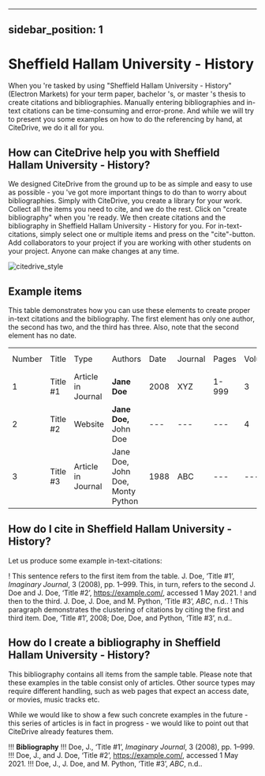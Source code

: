 
---
sidebar_position: 1
---

# Sheffield Hallam University - History

When you 're tasked by using "Sheffield Hallam University - History" (Electron Markets) for your term paper, bachelor 's, or master 's thesis to create citations and bibliographies.
Manually entering bibliographies and in-text citations can be time-consuming and error-prone. And while we will try to present you some examples on how to do the referencing by hand, at CiteDrive, we do it all for you.

<!---
## About  Sheffield Hallam University - History

* Title: Sheffield Hallam University - History
* Short Title (Id): Electron Markets)
* Authors: Sheffield Hallam University - History
* Download: Sheffield Hallam University - History
 --->

## How can CiteDrive help you with Sheffield Hallam University - History?

We designed CiteDrive from the ground up to be as simple and easy to use as possible - you 've got more important things to do than to worry about bibliographies. Simply with CiteDrive, you create a library for your work. Collect all the items you need to cite, and we do the rest. Click on "create bibliography" when you 're ready. We then create citations and the bibliography in Sheffield Hallam University - History for you. For in-text-citations, simply select one or multiple items and press on the "cite"-button. Add collaborators to your project if you are working with other students on your project. Anyone can make changes at any time.


![citedrive_style](images/sheffield-hallam-university--history.svg "Choose Sheffield Hallam University - History in the CiteDrive App")


## Example items

This table demonstrates how you can use these elements to create proper in-text citations and the bibliography. The first element has only one author, the second has two, and the third has three. Also, note that the second element has no date.


<table>
  <tr>
   <td>Number
   </td>
   <td>Title
   </td>
   <td>Type
   </td>
   <td>Authors
   </td>
   <td>Date
   </td>
   <td>Journal
   </td>
   <td>Pages
   </td>
   <td>Volume
   </td>
   <td>Issue
   </td>
   <td>Access Date
   </td>
  </tr>
  <tr>
   <td>1
   </td>
   <td>Title #1
   </td>
   <td>Article in Journal
   </td>
   <td><strong>Jane Doe</strong>
   </td>
   <td>2008
   </td>
   <td>XYZ
   </td>
   <td>1-999
   </td>
   <td>3
   </td>
   <td>2
   </td>
   <td>--
   </td>
  </tr>
  <tr>
   <td>
2
   </td>
   <td>Title #2
   </td>
   <td>Website
   </td>
   <td><strong>Jane Doe, </strong>John Doe
   </td>
   <td>---
   </td>
   <td>---
   </td>
   <td>---
   </td>
   <td>4
   </td>
   <td>---
   </td>
   <td>2020-05-01
   </td>
  </tr>
  <tr>
   <td>3
   </td>
   <td>Title #3
   </td>
   <td>Article in Journal
   </td>
   <td>Jane Doe, John Doe, Monty Python
   </td>
   <td>1988
   </td>
   <td>ABC
   </td>
   <td>---
   </td>
   <td>---
   </td>
   <td>16
   </td>
   <td>---
   </td>
  </tr>
</table>



## How do I cite in  Sheffield Hallam University - History?

Let us produce some example in-text-citations:

! This sentence refers to the first item from the table. J. Doe, ‘Title #1’, <i>Imaginary Journal</i>, 3 (2008), pp. 1–999. This, in turn, refers to the second J. Doe and J. Doe, ‘Title #2’, https://example.com/, accessed 1 May 2021.
! and then to the third.  J. Doe, J. Doe, and M. Python, ‘Title #3’, <i>ABC</i>, n.d..
! This paragraph demonstrates the clustering of citations by citing the first and third item. Doe, ‘Title #1’, 2008; Doe, Doe, and Python, ‘Title #3’, n.d..



## How do I create a bibliography in Sheffield Hallam University - History?

This bibliography contains all items from the sample table. Please note that these examples in the table consist only of articles. Other source types may require different handling, such as web pages that expect an access date, or movies, music tracks etc.

While we would like to show a few such concrete examples in the future - this series of articles is in fact in progress - we would like to point out that CiteDrive already features them.


!!! **Bibliography**
!!! Doe, J., ‘Title #1’, <i>Imaginary Journal</i>, 3 (2008), pp. 1–999.
!!! Doe, J., and J. Doe, ‘Title #2’, https://example.com/, accessed 1 May 2021.
!!! Doe, J., J. Doe, and M. Python, ‘Title #3’, <i>ABC</i>, n.d..


```
        
